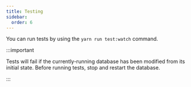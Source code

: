 ```yaml
---
title: Testing
sidebar:
  order: 6
---
```


You can run tests by using the `yarn run test:watch` command.

:::important

Tests will fail if the currently-running database has been modified from its
initial state. Before running tests, stop and restart the database.

:::
